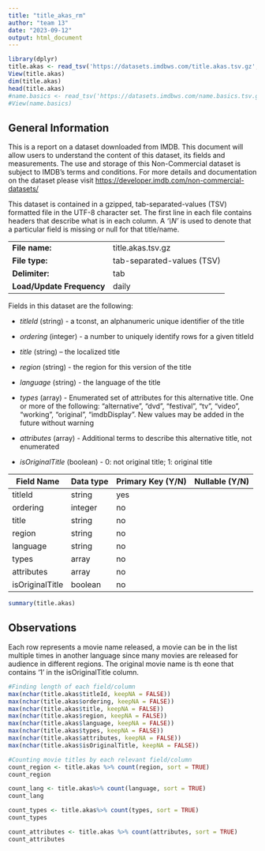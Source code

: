 ```yaml
---
title: "title_akas_rm"
author: "team 13"
date: "2023-09-12"
output: html_document
---
```


```r
library(dplyr)
title.akas <- read_tsv('https://datasets.imdbws.com/title.akas.tsv.gz',n_max = 100)
View(title.akas)
dim(title.akas)
head(title.akas)
#name.basics <- read_tsv('https://datasets.imdbws.com/name.basics.tsv.gz',n_max = 100)
#View(name.basics)

```

## General Information

This is a report on a dataset downloaded from IMDB. This document will allow users to understand the content of this dataset, its fields and measurements. The use and storage of this Non-Commercial dataset is subject to IMDB's terms and conditions. For more details and documentation on the dataset please visit <https://developer.imdb.com/non-commercial-datasets/>

This dataset is contained in a gzipped, tab-separated-values (TSV) formatted file in the UTF-8 character set. The first line in each file contains headers that describe what is in each column. A *'\\N'* is used to denote that a particular field is missing or null for that title/name.

|                           |                            |
|---------------------------|----------------------------|
| **File name:**            | title.akas.tsv.gz          |
| **File type:**            | tab-separated-values (TSV) |
| **Delimiter:**            | tab                        |
| **Load/Update Frequency** | daily                      |

Fields in this dataset are the following:

-   *titleId* (string) - a tconst, an alphanumeric unique identifier of the title

-   *ordering* (integer) - a number to uniquely identify rows for a given titleId

-   *title* (string) -- the localized title

-   *region* (string) - the region for this version of the title

-   *language* (string) - the language of the title

-   *types* (array) - Enumerated set of attributes for this alternative title. One or more of the following: "alternative", "dvd", "festival", "tv", "video", "working", "original", "imdbDisplay". New values may be added in the future without warning

-   *attributes* (array) - Additional terms to describe this alternative title, not enumerated

-   *isOriginalTitle* (boolean) - 0: not original title; 1: original title

| Field Name      | Data type | Primary Key (Y/N) | Nullable (Y/N) |
|-----------------|-----------|-------------------|----------------|
| titleId         | string    | yes               |                |
| ordering        | integer   | no                |                |
| title           | string    | no                |                |
| region          | string    | no                |                |
| language        | string    | no                |                |
| types           | array     | no                |                |
| attributes      | array     | no                |                |
| isOriginalTitle | boolean   | no                |                |

```r
summary(title.akas)
```

## Observations

Each row represents a movie name released, a movie can be in the list multiple times in another language since many movies are released for audience in different regions. The original movie name is th eone that contains '1' in the isOriginalTitle column.

```r
#Finding length of each field/column
max(nchar(title.akas$titleId, keepNA = FALSE))
max(nchar(title.akas$ordering, keepNA = FALSE))
max(nchar(title.akas$title, keepNA = FALSE))
max(nchar(title.akas$region, keepNA = FALSE))
max(nchar(title.akas$language, keepNA = FALSE))
max(nchar(title.akas$types, keepNA = FALSE))
max(nchar(title.akas$attributes, keepNA = FALSE))
max(nchar(title.akas$isOriginalTitle, keepNA = FALSE))

#Counting movie titles by each relevant field/column
count_region <- title.akas %>% count(region, sort = TRUE)
count_region

count_lang <- title.akas%>% count(language, sort = TRUE)
count_lang

count_types <- title.akas%>% count(types, sort = TRUE)
count_types

count_attributes <- title.akas %>% count(attributes, sort = TRUE)
count_attributes
```
